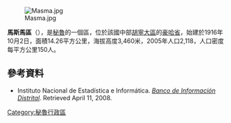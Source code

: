 [[Image:Masma.jpg|right]]

'''馬斯馬區'''（{{lang-es|Distrito de Masma}}），是[[秘魯|秘魯]]的一個區，位於該國中部[[胡寧大區|胡寧大區]]的[[豪哈省|豪哈省]]，始建於1916年10月2日，面積14.26平方公里，海拔高度3,460米，2005年人口2,118，人口密度每平方公里150人。

==參考資料==
*{{es icon}} Instituto Nacional de Estadística e Informática. ''[https://web.archive.org/web/20080423164200/http://desa.inei.gob.pe/mapas/bid/ Banco de Información Distrital]''. Retrieved April 11, 2008.

{{Peru-geo-stub}}
[[Category:秘魯行政區|Category:秘魯行政區]]
